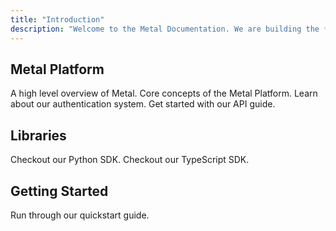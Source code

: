 ```yaml
---
title: "Introduction"
description: "Welcome to the Metal Documentation. We are building the ✨AI datastore✨ of the future."
---
```


## Metal Platform

<CardGroup>

  <Card title="Platform" icon="rectangles-mixed" href="/platform">
    A high level overview of Metal.
  </Card>
  <Card title="Concepts" icon="rectangle-history" href="/concepts">
    Core concepts of the Metal Platform.
  </Card>
   <Card title="Authentication" icon="rectangle-barcode" href="/authentication">
    Learn about our authentication system.
  </Card>
  <Card title="API Endpoints" icon="code" href="/api-reference">
    Get started with our API guide.
  </Card>
</CardGroup>

## Libraries

<CardGroup>
  <Card title="Python SDK" icon="python" href="/sdk-python">
    Checkout our Python SDK.
  </Card>
  <Card title="Typescript SDK" icon="js" href="/sdk-typescript">
    Checkout our TypeScript SDK.
  </Card>
</CardGroup>

## Getting Started

<CardGroup>
  <Card title="Quickstart" icon="rabbit-running" href="/get-started-typescript">
    Run through our quickstart guide.
  </Card>
</CardGroup>
